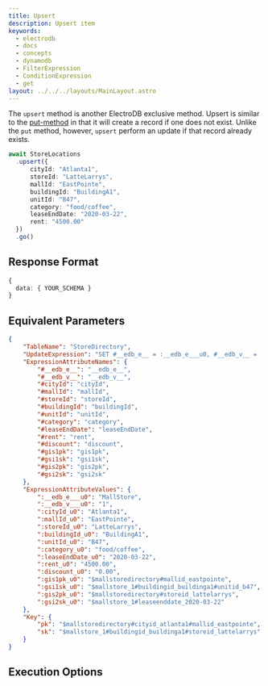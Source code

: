 ```yaml
---
title: Upsert
description: Upsert item
keywords:
  - electrodb
  - docs
  - concepts
  - dynamodb
  - FilterExpression
  - ConditionExpression
  - get
layout: ../../../layouts/MainLayout.astro
---
```



<ExampleSetup />

The `upsert` method is another ElectroDB exclusive method. Upsert is similar to the [put-method](/en/mutations/put) in that it will create a record if one does not exist. Unlike the `put` method, however, `upsert` perform an update if that record already exists.

```typescript
await StoreLocations
  .upsert({
      cityId: "Atlanta1",
      storeId: "LatteLarrys",
      mallId: "EastPointe",
      buildingId: "BuildingA1",
      unitId: "B47",
      category: "food/coffee",
      leaseEndDate: "2020-03-22",
      rent: "4500.00"
  })
  .go()
```

## Response Format
```typescript
{
  data: { YOUR_SCHEMA }
}
```

## Equivalent Parameters
```json
{
    "TableName": "StoreDirectory",
    "UpdateExpression": "SET #__edb_e__ = :__edb_e___u0, #__edb_v__ = :__edb_v___u0, #cityId = :cityId_u0, #mallId = :mallId_u0, #storeId = :storeId_u0, #buildingId = :buildingId_u0, #unitId = :unitId_u0, #category = :category_u0, #leaseEndDate = :leaseEndDate_u0, #rent = :rent_u0, #discount = :discount_u0, #gis1pk = :gis1pk_u0, #gsi1sk = :gsi1sk_u0, #gis2pk = :gis2pk_u0, #gsi2sk = :gsi2sk_u0",
    "ExpressionAttributeNames": {
        "#__edb_e__": "__edb_e__",
        "#__edb_v__": "__edb_v__",
        "#cityId": "cityId",
        "#mallId": "mallId",
        "#storeId": "storeId",
        "#buildingId": "buildingId",
        "#unitId": "unitId",
        "#category": "category",
        "#leaseEndDate": "leaseEndDate",
        "#rent": "rent",
        "#discount": "discount",
        "#gis1pk": "gis1pk",
        "#gsi1sk": "gsi1sk",
        "#gis2pk": "gis2pk",
        "#gsi2sk": "gsi2sk"
    },
    "ExpressionAttributeValues": {
        ":__edb_e___u0": "MallStore",
        ":__edb_v___u0": "1",
        ":cityId_u0": "Atlanta1",
        ":mallId_u0": "EastPointe",
        ":storeId_u0": "LatteLarrys",
        ":buildingId_u0": "BuildingA1",
        ":unitId_u0": "B47",
        ":category_u0": "food/coffee",
        ":leaseEndDate_u0": "2020-03-22",
        ":rent_u0": "4500.00",
        ":discount_u0": "0.00",
        ":gis1pk_u0": "$mallstoredirectory#mallid_eastpointe",
        ":gsi1sk_u0": "$mallstore_1#buildingid_buildinga1#unitid_b47",
        ":gis2pk_u0": "$mallstoredirectory#storeid_lattelarrys",
        ":gsi2sk_u0": "$mallstore_1#leaseenddate_2020-03-22"
    },
    "Key": {
        "pk": "$mallstoredirectory#cityid_atlanta1#mallid_eastpointe",
        "sk": "$mallstore_1#buildingid_buildinga1#storeid_lattelarrys"
    }
}
```

## Execution Options


<PartialExample name="Filters" />
